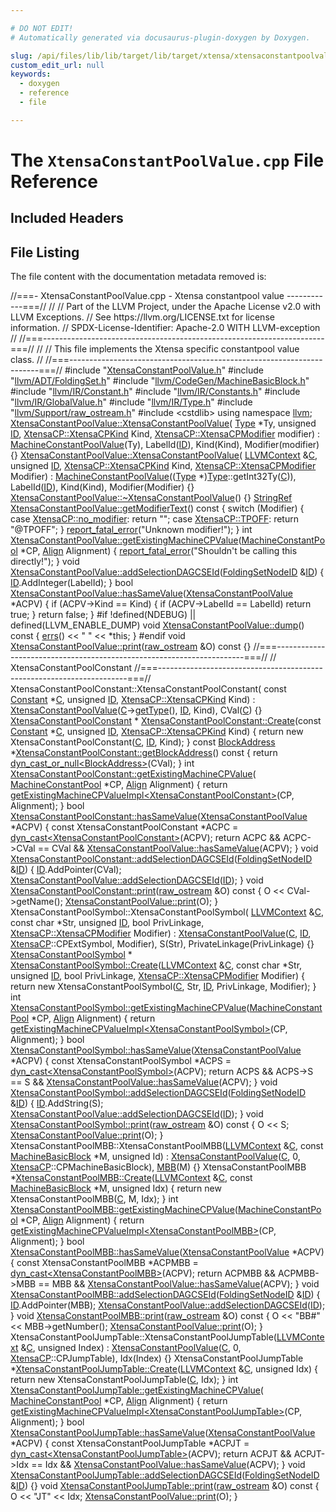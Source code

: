 ```yaml
---

# DO NOT EDIT!
# Automatically generated via docusaurus-plugin-doxygen by Doxygen.

slug: /api/files/lib/lib/target/lib/target/xtensa/xtensaconstantpoolvalue-cpp
custom_edit_url: null
keywords:
  - doxygen
  - reference
  - file

---
```





# The `XtensaConstantPoolValue.cpp` File Reference

<DoxygenPage pluginConfig={pluginConfig}>



## Included Headers

<IncludesList>
<IncludesListItem
  filePath="XtensaConstantPoolValue.h"
  permalink="/docs/api/files/lib/lib/target/lib/target/xtensa/xtensaconstantpoolvalue-h"
  isLocal="true" />
<IncludesListItem
  filePath="llvm/ADT/FoldingSet.h"
  permalink="/docs/api/files/include/include/llvm/include/llvm/adt/foldingset-h"
  isLocal="true" />
<IncludesListItem
  filePath="llvm/CodeGen/MachineBasicBlock.h"
  permalink="/docs/api/files/include/include/llvm/include/llvm/codegen/machinebasicblock-h"
  isLocal="true" />
<IncludesListItem
  filePath="llvm/IR/Constant.h"
  permalink="/docs/api/files/include/include/llvm/include/llvm/ir/constant-h"
  isLocal="true" />
<IncludesListItem
  filePath="llvm/IR/Constants.h"
  permalink="/docs/api/files/include/include/llvm/include/llvm/ir/constants-h"
  isLocal="true" />
<IncludesListItem
  filePath="llvm/IR/GlobalValue.h"
  permalink="/docs/api/files/include/include/llvm/include/llvm/ir/globalvalue-h"
  isLocal="true" />
<IncludesListItem
  filePath="llvm/IR/Type.h"
  permalink="/docs/api/files/include/include/llvm/include/llvm/ir/type-h"
  isLocal="true" />
<IncludesListItem
  filePath="llvm/Support/raw_ostream.h"
  permalink="/docs/api/files/include/include/llvm/include/llvm/support/raw-ostream-h"
  isLocal="true" />
<IncludesListItem
  filePath="cstdlib"
  permalink=""
  isLocal="false" />
</IncludesList>


## File Listing

The file content with the documentation metadata removed is:

<ProgramListing>

<Link id="l00001" /><CodeLine lineNumber="1"><span class="doxyHighlightComment">//===- XtensaConstantPoolValue.cpp - Xtensa constantpool value ------------===//</span></CodeLine>
<Link id="l00002" /><CodeLine lineNumber="2"><span class="doxyHighlightComment">//</span></CodeLine>
<Link id="l00003" /><CodeLine lineNumber="3"><span class="doxyHighlightComment">// Part of the LLVM Project, under the Apache License v2.0 with LLVM Exceptions.</span></CodeLine>
<Link id="l00004" /><CodeLine lineNumber="4"><span class="doxyHighlightComment">// See https://llvm.org/LICENSE.txt for license information.</span></CodeLine>
<Link id="l00005" /><CodeLine lineNumber="5"><span class="doxyHighlightComment">// SPDX-License-Identifier: Apache-2.0 WITH LLVM-exception</span></CodeLine>
<Link id="l00006" /><CodeLine lineNumber="6"><span class="doxyHighlightComment">//</span></CodeLine>
<Link id="l00007" /><CodeLine lineNumber="7"><span class="doxyHighlightComment">//===----------------------------------------------------------------------===//</span></CodeLine>
<Link id="l00008" /><CodeLine lineNumber="8"><span class="doxyHighlightComment">//</span></CodeLine>
<Link id="l00009" /><CodeLine lineNumber="9"><span class="doxyHighlightComment">// This file implements the Xtensa specific constantpool value class.</span></CodeLine>
<Link id="l00010" /><CodeLine lineNumber="10"><span class="doxyHighlightComment">//</span></CodeLine>
<Link id="l00011" /><CodeLine lineNumber="11"><span class="doxyHighlightComment">//===----------------------------------------------------------------------===//</span></CodeLine>
<Link id="l00012" /><CodeLine lineNumber="12"></CodeLine>
<Link id="l00013" /><CodeLine lineNumber="13"><span class="doxyHighlightPreprocessor">#include &quot;<a href="/docs/api/files/lib/lib/target/lib/target/xtensa/xtensaconstantpoolvalue-h">XtensaConstantPoolValue.h</a>&quot;</span></CodeLine>
<Link id="l00014" /><CodeLine lineNumber="14"><span class="doxyHighlightPreprocessor">#include &quot;<a href="/docs/api/files/include/include/llvm/include/llvm/adt/foldingset-h">llvm/ADT/FoldingSet.h</a>&quot;</span></CodeLine>
<Link id="l00015" /><CodeLine lineNumber="15"><span class="doxyHighlightPreprocessor">#include &quot;<a href="/docs/api/files/include/include/llvm/include/llvm/codegen/machinebasicblock-h">llvm/CodeGen/MachineBasicBlock.h</a>&quot;</span></CodeLine>
<Link id="l00016" /><CodeLine lineNumber="16"><span class="doxyHighlightPreprocessor">#include &quot;<a href="/docs/api/files/include/include/llvm/include/llvm/ir/constant-h">llvm/IR/Constant.h</a>&quot;</span></CodeLine>
<Link id="l00017" /><CodeLine lineNumber="17"><span class="doxyHighlightPreprocessor">#include &quot;<a href="/docs/api/files/include/include/llvm/include/llvm/ir/constants-h">llvm/IR/Constants.h</a>&quot;</span></CodeLine>
<Link id="l00018" /><CodeLine lineNumber="18"><span class="doxyHighlightPreprocessor">#include &quot;<a href="/docs/api/files/include/include/llvm/include/llvm/ir/globalvalue-h">llvm/IR/GlobalValue.h</a>&quot;</span></CodeLine>
<Link id="l00019" /><CodeLine lineNumber="19"><span class="doxyHighlightPreprocessor">#include &quot;<a href="/docs/api/files/include/include/llvm/include/llvm/ir/type-h">llvm/IR/Type.h</a>&quot;</span></CodeLine>
<Link id="l00020" /><CodeLine lineNumber="20"><span class="doxyHighlightPreprocessor">#include &quot;<a href="/docs/api/files/include/include/llvm/include/llvm/support/raw-ostream-h">llvm/Support/raw&#95;ostream.h</a>&quot;</span></CodeLine>
<Link id="l00021" /><CodeLine lineNumber="21"><span class="doxyHighlightPreprocessor">#include &lt;cstdlib&gt;</span></CodeLine>
<Link id="l00022" /><CodeLine lineNumber="22"><span class="doxyHighlightKeyword">using namespace </span><span class="doxyHighlight"><a href="/docs/api/namespaces/llvm">llvm</a>;</span></CodeLine>
<Link id="l00023" /><CodeLine lineNumber="23"></CodeLine>
<Link id="l00024" /><CodeLine lineNumber="24" lineLink="/docs/api/classes/llvm/xtensaconstantpoolvalue/#a765edbf8d35f03adf16199d204125b08"><span class="doxyHighlight"><a href="/docs/api/classes/llvm/xtensaconstantpoolvalue/#a765edbf8d35f03adf16199d204125b08">XtensaConstantPoolValue::XtensaConstantPoolValue</a>(</span></CodeLine>
<Link id="l00025" /><CodeLine lineNumber="25"><span class="doxyHighlight">    <a href="/docs/api/classes/llvm/type">Type</a> &#42;Ty, </span><span class="doxyHighlightKeywordType">unsigned</span><span class="doxyHighlight"> <a href="/docs/api/namespaces/llvm/callingconv/#abdf8cf606905c10634e831390981b0ed">ID</a>, <a href="/docs/api/namespaces/llvm/xtensacp/#a3a525a99a5b55d48a46d23eab21558ed">XtensaCP::XtensaCPKind</a> Kind,</span></CodeLine>
<Link id="l00026" /><CodeLine lineNumber="26"><span class="doxyHighlight">    <a href="/docs/api/namespaces/llvm/xtensacp/#ab65f273c30eeb4ef6d0a162bd53b40ce">XtensaCP::XtensaCPModifier</a> modifier)</span></CodeLine>
<Link id="l00027" /><CodeLine lineNumber="27"><span class="doxyHighlight">    : <a href="/docs/api/classes/llvm/machineconstantpoolvalue/#ac688aad44da54c2262096a4b5c5891f4">MachineConstantPoolValue</a>(Ty), LabelId(<a href="/docs/api/namespaces/llvm/callingconv/#abdf8cf606905c10634e831390981b0ed">ID</a>), Kind(Kind),</span></CodeLine>
<Link id="l00028" /><CodeLine lineNumber="28"><span class="doxyHighlight">      Modifier(modifier) &#123;&#125;</span></CodeLine>
<Link id="l00029" /><CodeLine lineNumber="29"></CodeLine>
<Link id="l00030" /><CodeLine lineNumber="30" lineLink="/docs/api/classes/llvm/xtensaconstantpoolvalue/#a797e199f4f499602064f34a1f86be6e9"><span class="doxyHighlight"><a href="/docs/api/classes/llvm/xtensaconstantpoolvalue/#a765edbf8d35f03adf16199d204125b08">XtensaConstantPoolValue::XtensaConstantPoolValue</a>(</span></CodeLine>
<Link id="l00031" /><CodeLine lineNumber="31"><span class="doxyHighlight">    <a href="/docs/api/classes/llvm/llvmcontext">LLVMContext</a> &amp;<a href="/docs/api/namespaces/llvm/callingconv/#ac6aa1387c4375260e2468eb5a77fdb4cafd841a49aec1539bc88abc8ff9e170fb">C</a>, </span><span class="doxyHighlightKeywordType">unsigned</span><span class="doxyHighlight"> <a href="/docs/api/namespaces/llvm/callingconv/#abdf8cf606905c10634e831390981b0ed">ID</a>, <a href="/docs/api/namespaces/llvm/xtensacp/#a3a525a99a5b55d48a46d23eab21558ed">XtensaCP::XtensaCPKind</a> Kind,</span></CodeLine>
<Link id="l00032" /><CodeLine lineNumber="32"><span class="doxyHighlight">    <a href="/docs/api/namespaces/llvm/xtensacp/#ab65f273c30eeb4ef6d0a162bd53b40ce">XtensaCP::XtensaCPModifier</a> Modifier)</span></CodeLine>
<Link id="l00033" /><CodeLine lineNumber="33"><span class="doxyHighlight">    : <a href="/docs/api/classes/llvm/machineconstantpoolvalue/#ac688aad44da54c2262096a4b5c5891f4">MachineConstantPoolValue</a>((<a href="/docs/api/classes/llvm/type">Type</a> &#42;)<a href="/docs/api/classes/llvm/type">Type</a>::getInt32Ty(<a href="/docs/api/namespaces/llvm/callingconv/#ac6aa1387c4375260e2468eb5a77fdb4cafd841a49aec1539bc88abc8ff9e170fb">C</a>)), LabelId(<a href="/docs/api/namespaces/llvm/callingconv/#abdf8cf606905c10634e831390981b0ed">ID</a>),</span></CodeLine>
<Link id="l00034" /><CodeLine lineNumber="34"><span class="doxyHighlight">      Kind(Kind), Modifier(Modifier) &#123;&#125;</span></CodeLine>
<Link id="l00035" /><CodeLine lineNumber="35"></CodeLine>
<Link id="l00036" /><CodeLine lineNumber="36" lineLink="/docs/api/classes/llvm/xtensaconstantpoolvalue/#a2fa527858f937e6b1b916864deea1ec6"><span class="doxyHighlight"><a href="/docs/api/classes/llvm/xtensaconstantpoolvalue/#a2fa527858f937e6b1b916864deea1ec6">XtensaConstantPoolValue::~XtensaConstantPoolValue</a>() &#123;&#125;</span></CodeLine>
<Link id="l00037" /><CodeLine lineNumber="37"></CodeLine>
<Link id="l00038" /><CodeLine lineNumber="38" lineLink="/docs/api/classes/llvm/xtensaconstantpoolvalue/#a7e7525c2727828dfd392f8cf7ae8da79"><span class="doxyHighlight"><a href="/docs/api/classes/llvm/stringref">StringRef</a> <a href="/docs/api/classes/llvm/xtensaconstantpoolvalue/#a7e7525c2727828dfd392f8cf7ae8da79">XtensaConstantPoolValue::getModifierText</a>()</span><span class="doxyHighlightKeyword"> const </span><span class="doxyHighlight">&#123;</span></CodeLine>
<Link id="l00039" /><CodeLine lineNumber="39"><span class="doxyHighlight">  </span><span class="doxyHighlightKeywordFlow">switch</span><span class="doxyHighlight"> (Modifier) &#123;</span></CodeLine>
<Link id="l00040" /><CodeLine lineNumber="40"><span class="doxyHighlight">  </span><span class="doxyHighlightKeywordFlow">case</span><span class="doxyHighlight"> <a href="/docs/api/namespaces/llvm/xtensacp/#ab65f273c30eeb4ef6d0a162bd53b40ceab799a87d12a8af0b475611ee234205c1">XtensaCP::no&#95;modifier</a>:</span></CodeLine>
<Link id="l00041" /><CodeLine lineNumber="41"><span class="doxyHighlight">    </span><span class="doxyHighlightKeywordFlow">return</span><span class="doxyHighlight"> </span><span class="doxyHighlightStringLiteral">&quot;&quot;</span><span class="doxyHighlight">;</span></CodeLine>
<Link id="l00042" /><CodeLine lineNumber="42"><span class="doxyHighlight">  </span><span class="doxyHighlightKeywordFlow">case</span><span class="doxyHighlight"> <a href="/docs/api/namespaces/llvm/xtensacp/#ab65f273c30eeb4ef6d0a162bd53b40ceaa8d6600b70f45981fc58530ea371d67d">XtensaCP::TPOFF</a>:</span></CodeLine>
<Link id="l00043" /><CodeLine lineNumber="43"><span class="doxyHighlight">    </span><span class="doxyHighlightKeywordFlow">return</span><span class="doxyHighlight"> </span><span class="doxyHighlightStringLiteral">&quot;@TPOFF&quot;</span><span class="doxyHighlight">;</span></CodeLine>
<Link id="l00044" /><CodeLine lineNumber="44"><span class="doxyHighlight">  &#125;</span></CodeLine>
<Link id="l00045" /><CodeLine lineNumber="45"><span class="doxyHighlight">  <a href="/docs/api/namespaces/llvm/#a7f2a3d4dcfee70225988aec53ff1e173">report&#95;fatal&#95;error</a>(</span><span class="doxyHighlightStringLiteral">&quot;Unknown modifier!&quot;</span><span class="doxyHighlight">);</span></CodeLine>
<Link id="l00046" /><CodeLine lineNumber="46"><span class="doxyHighlight">&#125;</span></CodeLine>
<Link id="l00047" /><CodeLine lineNumber="47"></CodeLine>
<Link id="l00048" /><CodeLine lineNumber="48" lineLink="/docs/api/classes/llvm/xtensaconstantpoolvalue/#a3a87ed8435d700a73e7eb9acaa58bc79"><span class="doxyHighlightKeywordType">int</span><span class="doxyHighlight"> <a href="/docs/api/classes/llvm/xtensaconstantpoolvalue/#a3a87ed8435d700a73e7eb9acaa58bc79">XtensaConstantPoolValue::getExistingMachineCPValue</a>(<a href="/docs/api/classes/llvm/machineconstantpool">MachineConstantPool</a> &#42;CP,</span></CodeLine>
<Link id="l00049" /><CodeLine lineNumber="49"><span class="doxyHighlight">                                                       <a href="/docs/api/structs/llvm/align">Align</a> Alignment) &#123;</span></CodeLine>
<Link id="l00050" /><CodeLine lineNumber="50"><span class="doxyHighlight">  <a href="/docs/api/namespaces/llvm/#a7f2a3d4dcfee70225988aec53ff1e173">report&#95;fatal&#95;error</a>(</span><span class="doxyHighlightStringLiteral">&quot;Shouldn&#39;t be calling this directly!&quot;</span><span class="doxyHighlight">);</span></CodeLine>
<Link id="l00051" /><CodeLine lineNumber="51"><span class="doxyHighlight">&#125;</span></CodeLine>
<Link id="l00052" /><CodeLine lineNumber="52"></CodeLine>
<Link id="l00053" /><CodeLine lineNumber="53" lineLink="/docs/api/classes/llvm/xtensaconstantpoolvalue/#ae3d6cad9352423bf26af9b5a0bb3b2ab"><span class="doxyHighlightKeywordType">void</span><span class="doxyHighlight"> <a href="/docs/api/classes/llvm/xtensaconstantpoolvalue/#ae3d6cad9352423bf26af9b5a0bb3b2ab">XtensaConstantPoolValue::addSelectionDAGCSEId</a>(<a href="/docs/api/classes/llvm/foldingsetnodeid">FoldingSetNodeID</a> &amp;<a href="/docs/api/namespaces/llvm/callingconv/#abdf8cf606905c10634e831390981b0ed">ID</a>) &#123;</span></CodeLine>
<Link id="l00054" /><CodeLine lineNumber="54"><span class="doxyHighlight">  <a href="/docs/api/namespaces/llvm/callingconv/#abdf8cf606905c10634e831390981b0ed">ID</a>.AddInteger(LabelId);</span></CodeLine>
<Link id="l00055" /><CodeLine lineNumber="55"><span class="doxyHighlight">&#125;</span></CodeLine>
<Link id="l00056" /><CodeLine lineNumber="56"></CodeLine>
<Link id="l00057" /><CodeLine lineNumber="57" lineLink="/docs/api/classes/llvm/xtensaconstantpoolvalue/#a05980aae61642ceb04476b05b56766af"><span class="doxyHighlightKeywordType">bool</span><span class="doxyHighlight"> <a href="/docs/api/classes/llvm/xtensaconstantpoolvalue/#a05980aae61642ceb04476b05b56766af">XtensaConstantPoolValue::hasSameValue</a>(<a href="/docs/api/classes/llvm/xtensaconstantpoolvalue/#a765edbf8d35f03adf16199d204125b08">XtensaConstantPoolValue</a> &#42;ACPV) &#123;</span></CodeLine>
<Link id="l00058" /><CodeLine lineNumber="58"><span class="doxyHighlight">  </span><span class="doxyHighlightKeywordFlow">if</span><span class="doxyHighlight"> (ACPV-&gt;Kind == Kind) &#123;</span></CodeLine>
<Link id="l00059" /><CodeLine lineNumber="59"><span class="doxyHighlight">    </span><span class="doxyHighlightKeywordFlow">if</span><span class="doxyHighlight"> (ACPV-&gt;LabelId == LabelId)</span></CodeLine>
<Link id="l00060" /><CodeLine lineNumber="60"><span class="doxyHighlight">      </span><span class="doxyHighlightKeywordFlow">return</span><span class="doxyHighlight"> </span><span class="doxyHighlightKeyword">true</span><span class="doxyHighlight">;</span></CodeLine>
<Link id="l00061" /><CodeLine lineNumber="61"><span class="doxyHighlight">  &#125;</span></CodeLine>
<Link id="l00062" /><CodeLine lineNumber="62"><span class="doxyHighlight">  </span><span class="doxyHighlightKeywordFlow">return</span><span class="doxyHighlight"> </span><span class="doxyHighlightKeyword">false</span><span class="doxyHighlight">;</span></CodeLine>
<Link id="l00063" /><CodeLine lineNumber="63"><span class="doxyHighlight">&#125;</span></CodeLine>
<Link id="l00064" /><CodeLine lineNumber="64"></CodeLine>
<Link id="l00065" /><CodeLine lineNumber="65"><span class="doxyHighlightPreprocessor">#if !defined(NDEBUG) || defined(LLVM&#95;ENABLE&#95;DUMP)</span></CodeLine>
<Link id="l00066" /><CodeLine lineNumber="66" lineLink="/docs/api/classes/llvm/xtensaconstantpoolvalue/#aa6e48199b24d57a81f0edd142c16068c"><span class="doxyHighlightKeywordType">void</span><span class="doxyHighlight"> <a href="/docs/api/classes/llvm/xtensaconstantpoolvalue/#aa6e48199b24d57a81f0edd142c16068c">XtensaConstantPoolValue::dump</a>()</span><span class="doxyHighlightKeyword"> const </span><span class="doxyHighlight">&#123; <a href="/docs/api/namespaces/llvm/#a9a7b5c68c90f85baaedaa854cc5002cc">errs</a>() &lt;&lt; </span><span class="doxyHighlightStringLiteral">&quot;  &quot;</span><span class="doxyHighlight"> &lt;&lt; &#42;</span><span class="doxyHighlightKeyword">this</span><span class="doxyHighlight">; &#125;</span></CodeLine>
<Link id="l00067" /><CodeLine lineNumber="67"><span class="doxyHighlightPreprocessor">#endif</span></CodeLine>
<Link id="l00068" /><CodeLine lineNumber="68"></CodeLine>
<Link id="l00069" /><CodeLine lineNumber="69" lineLink="/docs/api/classes/llvm/xtensaconstantpoolvalue/#a5d767be0fbed9e21c5dbd08ca46b932b"><span class="doxyHighlightKeywordType">void</span><span class="doxyHighlight"> <a href="/docs/api/classes/llvm/xtensaconstantpoolvalue/#a5d767be0fbed9e21c5dbd08ca46b932b">XtensaConstantPoolValue::print</a>(<a href="/docs/api/classes/llvm/raw-ostream">raw&#95;ostream</a> &amp;O)</span><span class="doxyHighlightKeyword"> const </span><span class="doxyHighlight">&#123;&#125;</span></CodeLine>
<Link id="l00070" /><CodeLine lineNumber="70"></CodeLine>
<Link id="l00071" /><CodeLine lineNumber="71"><span class="doxyHighlightComment">//===----------------------------------------------------------------------===//</span></CodeLine>
<Link id="l00072" /><CodeLine lineNumber="72"><span class="doxyHighlightComment">// XtensaConstantPoolConstant</span></CodeLine>
<Link id="l00073" /><CodeLine lineNumber="73"><span class="doxyHighlightComment">//===----------------------------------------------------------------------===//</span></CodeLine>
<Link id="l00074" /><CodeLine lineNumber="74"></CodeLine>
<Link id="l00075" /><CodeLine lineNumber="75"><span class="doxyHighlight">XtensaConstantPoolConstant::XtensaConstantPoolConstant(</span></CodeLine>
<Link id="l00076" /><CodeLine lineNumber="76"><span class="doxyHighlight">    </span><span class="doxyHighlightKeyword">const</span><span class="doxyHighlight"> <a href="/docs/api/classes/llvm/constant">Constant</a> &#42;<a href="/docs/api/namespaces/llvm/callingconv/#ac6aa1387c4375260e2468eb5a77fdb4cafd841a49aec1539bc88abc8ff9e170fb">C</a>, </span><span class="doxyHighlightKeywordType">unsigned</span><span class="doxyHighlight"> <a href="/docs/api/namespaces/llvm/callingconv/#abdf8cf606905c10634e831390981b0ed">ID</a>, <a href="/docs/api/namespaces/llvm/xtensacp/#a3a525a99a5b55d48a46d23eab21558ed">XtensaCP::XtensaCPKind</a> Kind)</span></CodeLine>
<Link id="l00077" /><CodeLine lineNumber="77"><span class="doxyHighlight">    : <a href="/docs/api/classes/llvm/xtensaconstantpoolvalue">XtensaConstantPoolValue</a>(<a href="/docs/api/namespaces/llvm/callingconv/#ac6aa1387c4375260e2468eb5a77fdb4cafd841a49aec1539bc88abc8ff9e170fb">C</a>-&gt;<a href="/docs/api/files/lib/lib/object/tapifile-cpp/#a913a691648e20063bbd278e8f02d8430">getType</a>(), <a href="/docs/api/namespaces/llvm/callingconv/#abdf8cf606905c10634e831390981b0ed">ID</a>, Kind), CVal(<a href="/docs/api/namespaces/llvm/callingconv/#ac6aa1387c4375260e2468eb5a77fdb4cafd841a49aec1539bc88abc8ff9e170fb">C</a>) &#123;&#125;</span></CodeLine>
<Link id="l00078" /><CodeLine lineNumber="78"></CodeLine>
<Link id="l00079" /><CodeLine lineNumber="79"><span class="doxyHighlight"><a href="/docs/api/classes/llvm/xtensaconstantpoolconstant">XtensaConstantPoolConstant</a> &#42;</span></CodeLine>
<Link id="l00080" /><CodeLine lineNumber="80" lineLink="/docs/api/classes/llvm/xtensaconstantpoolconstant/#ad600d7432eb39ca3cc7d256b7a40e433"><span class="doxyHighlight"><a href="/docs/api/classes/llvm/xtensaconstantpoolconstant/#ad600d7432eb39ca3cc7d256b7a40e433">XtensaConstantPoolConstant::Create</a>(</span><span class="doxyHighlightKeyword">const</span><span class="doxyHighlight"> <a href="/docs/api/classes/llvm/constant">Constant</a> &#42;<a href="/docs/api/namespaces/llvm/callingconv/#ac6aa1387c4375260e2468eb5a77fdb4cafd841a49aec1539bc88abc8ff9e170fb">C</a>, </span><span class="doxyHighlightKeywordType">unsigned</span><span class="doxyHighlight"> <a href="/docs/api/namespaces/llvm/callingconv/#abdf8cf606905c10634e831390981b0ed">ID</a>,</span></CodeLine>
<Link id="l00081" /><CodeLine lineNumber="81"><span class="doxyHighlight">                                   <a href="/docs/api/namespaces/llvm/xtensacp/#a3a525a99a5b55d48a46d23eab21558ed">XtensaCP::XtensaCPKind</a> Kind) &#123;</span></CodeLine>
<Link id="l00082" /><CodeLine lineNumber="82"><span class="doxyHighlight">  </span><span class="doxyHighlightKeywordFlow">return</span><span class="doxyHighlight"> </span><span class="doxyHighlightKeyword">new</span><span class="doxyHighlight"> XtensaConstantPoolConstant(<a href="/docs/api/namespaces/llvm/callingconv/#ac6aa1387c4375260e2468eb5a77fdb4cafd841a49aec1539bc88abc8ff9e170fb">C</a>, <a href="/docs/api/namespaces/llvm/callingconv/#abdf8cf606905c10634e831390981b0ed">ID</a>, Kind);</span></CodeLine>
<Link id="l00083" /><CodeLine lineNumber="83"><span class="doxyHighlight">&#125;</span></CodeLine>
<Link id="l00084" /><CodeLine lineNumber="84"></CodeLine>
<Link id="l00085" /><CodeLine lineNumber="85" lineLink="/docs/api/classes/llvm/xtensaconstantpoolconstant/#a8700cf706fb50c1f57b4f8345100221f"><span class="doxyHighlightKeyword">const</span><span class="doxyHighlight"> <a href="/docs/api/classes/llvm/blockaddress">BlockAddress</a> &#42;<a href="/docs/api/classes/llvm/xtensaconstantpoolconstant/#a8700cf706fb50c1f57b4f8345100221f">XtensaConstantPoolConstant::getBlockAddress</a>()</span><span class="doxyHighlightKeyword"> const </span><span class="doxyHighlight">&#123;</span></CodeLine>
<Link id="l00086" /><CodeLine lineNumber="86"><span class="doxyHighlight">  </span><span class="doxyHighlightKeywordFlow">return</span><span class="doxyHighlight"> <a href="/docs/api/namespaces/llvm/#a5f6182886dc2f96c204299e92c1565d5">dyn&#95;cast&#95;or&#95;null&lt;BlockAddress&gt;</a>(CVal);</span></CodeLine>
<Link id="l00087" /><CodeLine lineNumber="87"><span class="doxyHighlight">&#125;</span></CodeLine>
<Link id="l00088" /><CodeLine lineNumber="88"></CodeLine>
<Link id="l00089" /><CodeLine lineNumber="89" lineLink="/docs/api/classes/llvm/xtensaconstantpoolconstant/#a1ad5f5628b9d3618c3cd4cc459b7c6ba"><span class="doxyHighlightKeywordType">int</span><span class="doxyHighlight"> <a href="/docs/api/classes/llvm/xtensaconstantpoolconstant/#a1ad5f5628b9d3618c3cd4cc459b7c6ba">XtensaConstantPoolConstant::getExistingMachineCPValue</a>(</span></CodeLine>
<Link id="l00090" /><CodeLine lineNumber="90"><span class="doxyHighlight">    <a href="/docs/api/classes/llvm/machineconstantpool">MachineConstantPool</a> &#42;CP, <a href="/docs/api/structs/llvm/align">Align</a> Alignment) &#123;</span></CodeLine>
<Link id="l00091" /><CodeLine lineNumber="91"><span class="doxyHighlight">  </span><span class="doxyHighlightKeywordFlow">return</span><span class="doxyHighlight"> <a href="/docs/api/classes/llvm/xtensaconstantpoolvalue/#a3c10be993d9d234692503295df2b2f58">getExistingMachineCPValueImpl&lt;XtensaConstantPoolConstant&gt;</a>(CP,</span></CodeLine>
<Link id="l00092" /><CodeLine lineNumber="92"><span class="doxyHighlight">                                                                   Alignment);</span></CodeLine>
<Link id="l00093" /><CodeLine lineNumber="93"><span class="doxyHighlight">&#125;</span></CodeLine>
<Link id="l00094" /><CodeLine lineNumber="94"></CodeLine>
<Link id="l00095" /><CodeLine lineNumber="95" lineLink="/docs/api/classes/llvm/xtensaconstantpoolconstant/#a419c3ceee02083f62a1c33bf68db4f5b"><span class="doxyHighlightKeywordType">bool</span><span class="doxyHighlight"> <a href="/docs/api/classes/llvm/xtensaconstantpoolconstant/#a419c3ceee02083f62a1c33bf68db4f5b">XtensaConstantPoolConstant::hasSameValue</a>(<a href="/docs/api/classes/llvm/xtensaconstantpoolvalue/#a765edbf8d35f03adf16199d204125b08">XtensaConstantPoolValue</a> &#42;ACPV) &#123;</span></CodeLine>
<Link id="l00096" /><CodeLine lineNumber="96"><span class="doxyHighlight">  </span><span class="doxyHighlightKeyword">const</span><span class="doxyHighlight"> XtensaConstantPoolConstant &#42;ACPC =</span></CodeLine>
<Link id="l00097" /><CodeLine lineNumber="97"><span class="doxyHighlight">      <a href="/docs/api/namespaces/llvm/#a22eeee01734061ac1b31ccd994c49eef">dyn&#95;cast&lt;XtensaConstantPoolConstant&gt;</a>(ACPV);</span></CodeLine>
<Link id="l00098" /><CodeLine lineNumber="98"><span class="doxyHighlight">  </span><span class="doxyHighlightKeywordFlow">return</span><span class="doxyHighlight"> ACPC &amp;&amp; ACPC-&gt;CVal == CVal &amp;&amp;</span></CodeLine>
<Link id="l00099" /><CodeLine lineNumber="99"><span class="doxyHighlight">         <a href="/docs/api/classes/llvm/xtensaconstantpoolvalue/#a05980aae61642ceb04476b05b56766af">XtensaConstantPoolValue::hasSameValue</a>(ACPV);</span></CodeLine>
<Link id="l00100" /><CodeLine lineNumber="100"><span class="doxyHighlight">&#125;</span></CodeLine>
<Link id="l00101" /><CodeLine lineNumber="101"></CodeLine>
<Link id="l00102" /><CodeLine lineNumber="102" lineLink="/docs/api/classes/llvm/xtensaconstantpoolconstant/#afd5f1d727eb4919552cdd16b7311a772"><span class="doxyHighlightKeywordType">void</span><span class="doxyHighlight"> <a href="/docs/api/classes/llvm/xtensaconstantpoolconstant/#afd5f1d727eb4919552cdd16b7311a772">XtensaConstantPoolConstant::addSelectionDAGCSEId</a>(<a href="/docs/api/classes/llvm/foldingsetnodeid">FoldingSetNodeID</a> &amp;<a href="/docs/api/namespaces/llvm/callingconv/#abdf8cf606905c10634e831390981b0ed">ID</a>) &#123;</span></CodeLine>
<Link id="l00103" /><CodeLine lineNumber="103"><span class="doxyHighlight">  <a href="/docs/api/namespaces/llvm/callingconv/#abdf8cf606905c10634e831390981b0ed">ID</a>.AddPointer(CVal);</span></CodeLine>
<Link id="l00104" /><CodeLine lineNumber="104"><span class="doxyHighlight">  <a href="/docs/api/classes/llvm/xtensaconstantpoolvalue/#ae3d6cad9352423bf26af9b5a0bb3b2ab">XtensaConstantPoolValue::addSelectionDAGCSEId</a>(<a href="/docs/api/namespaces/llvm/callingconv/#abdf8cf606905c10634e831390981b0ed">ID</a>);</span></CodeLine>
<Link id="l00105" /><CodeLine lineNumber="105"><span class="doxyHighlight">&#125;</span></CodeLine>
<Link id="l00106" /><CodeLine lineNumber="106"></CodeLine>
<Link id="l00107" /><CodeLine lineNumber="107" lineLink="/docs/api/classes/llvm/xtensaconstantpoolconstant/#ae0b86cc075676b2312b2001a8bfeab33"><span class="doxyHighlightKeywordType">void</span><span class="doxyHighlight"> <a href="/docs/api/classes/llvm/xtensaconstantpoolconstant/#ae0b86cc075676b2312b2001a8bfeab33">XtensaConstantPoolConstant::print</a>(<a href="/docs/api/classes/llvm/raw-ostream">raw&#95;ostream</a> &amp;O)</span><span class="doxyHighlightKeyword"> const </span><span class="doxyHighlight">&#123;</span></CodeLine>
<Link id="l00108" /><CodeLine lineNumber="108"><span class="doxyHighlight">  O &lt;&lt; CVal-&gt;getName();</span></CodeLine>
<Link id="l00109" /><CodeLine lineNumber="109"><span class="doxyHighlight">  <a href="/docs/api/classes/llvm/xtensaconstantpoolvalue/#a5d767be0fbed9e21c5dbd08ca46b932b">XtensaConstantPoolValue::print</a>(O);</span></CodeLine>
<Link id="l00110" /><CodeLine lineNumber="110"><span class="doxyHighlight">&#125;</span></CodeLine>
<Link id="l00111" /><CodeLine lineNumber="111"></CodeLine>
<Link id="l00112" /><CodeLine lineNumber="112"><span class="doxyHighlight">XtensaConstantPoolSymbol::XtensaConstantPoolSymbol(</span></CodeLine>
<Link id="l00113" /><CodeLine lineNumber="113"><span class="doxyHighlight">    <a href="/docs/api/classes/llvm/llvmcontext">LLVMContext</a> &amp;<a href="/docs/api/namespaces/llvm/callingconv/#ac6aa1387c4375260e2468eb5a77fdb4cafd841a49aec1539bc88abc8ff9e170fb">C</a>, </span><span class="doxyHighlightKeyword">const</span><span class="doxyHighlight"> </span><span class="doxyHighlightKeywordType">char</span><span class="doxyHighlight"> &#42;Str, </span><span class="doxyHighlightKeywordType">unsigned</span><span class="doxyHighlight"> <a href="/docs/api/namespaces/llvm/callingconv/#abdf8cf606905c10634e831390981b0ed">ID</a>, </span><span class="doxyHighlightKeywordType">bool</span><span class="doxyHighlight"> PrivLinkage,</span></CodeLine>
<Link id="l00114" /><CodeLine lineNumber="114"><span class="doxyHighlight">    <a href="/docs/api/namespaces/llvm/xtensacp/#ab65f273c30eeb4ef6d0a162bd53b40ce">XtensaCP::XtensaCPModifier</a> Modifier)</span></CodeLine>
<Link id="l00115" /><CodeLine lineNumber="115"><span class="doxyHighlight">    : <a href="/docs/api/classes/llvm/xtensaconstantpoolvalue">XtensaConstantPoolValue</a>(<a href="/docs/api/namespaces/llvm/callingconv/#ac6aa1387c4375260e2468eb5a77fdb4cafd841a49aec1539bc88abc8ff9e170fb">C</a>, <a href="/docs/api/namespaces/llvm/callingconv/#abdf8cf606905c10634e831390981b0ed">ID</a>, <a href="/docs/api/namespaces/llvm/xtensacp">XtensaCP</a>::CPExtSymbol, Modifier), S(Str),</span></CodeLine>
<Link id="l00116" /><CodeLine lineNumber="116"><span class="doxyHighlight">      PrivateLinkage(PrivLinkage) &#123;&#125;</span></CodeLine>
<Link id="l00117" /><CodeLine lineNumber="117"></CodeLine>
<Link id="l00118" /><CodeLine lineNumber="118"><span class="doxyHighlight"><a href="/docs/api/classes/llvm/xtensaconstantpoolsymbol">XtensaConstantPoolSymbol</a> &#42;</span></CodeLine>
<Link id="l00119" /><CodeLine lineNumber="119" lineLink="/docs/api/classes/llvm/xtensaconstantpoolsymbol/#ab0a487b19cfd3f5516da934304d395dd"><span class="doxyHighlight"><a href="/docs/api/classes/llvm/xtensaconstantpoolsymbol/#ab0a487b19cfd3f5516da934304d395dd">XtensaConstantPoolSymbol::Create</a>(<a href="/docs/api/classes/llvm/llvmcontext">LLVMContext</a> &amp;<a href="/docs/api/namespaces/llvm/callingconv/#ac6aa1387c4375260e2468eb5a77fdb4cafd841a49aec1539bc88abc8ff9e170fb">C</a>, </span><span class="doxyHighlightKeyword">const</span><span class="doxyHighlight"> </span><span class="doxyHighlightKeywordType">char</span><span class="doxyHighlight"> &#42;Str, </span><span class="doxyHighlightKeywordType">unsigned</span><span class="doxyHighlight"> <a href="/docs/api/namespaces/llvm/callingconv/#abdf8cf606905c10634e831390981b0ed">ID</a>,</span></CodeLine>
<Link id="l00120" /><CodeLine lineNumber="120"><span class="doxyHighlight">                                 </span><span class="doxyHighlightKeywordType">bool</span><span class="doxyHighlight"> PrivLinkage,</span></CodeLine>
<Link id="l00121" /><CodeLine lineNumber="121"><span class="doxyHighlight">                                 <a href="/docs/api/namespaces/llvm/xtensacp/#ab65f273c30eeb4ef6d0a162bd53b40ce">XtensaCP::XtensaCPModifier</a> Modifier)</span></CodeLine>
<Link id="l00122" /><CodeLine lineNumber="122"></CodeLine>
<Link id="l00123" /><CodeLine lineNumber="123"><span class="doxyHighlight">&#123;</span></CodeLine>
<Link id="l00124" /><CodeLine lineNumber="124"><span class="doxyHighlight">  </span><span class="doxyHighlightKeywordFlow">return</span><span class="doxyHighlight"> </span><span class="doxyHighlightKeyword">new</span><span class="doxyHighlight"> XtensaConstantPoolSymbol(<a href="/docs/api/namespaces/llvm/callingconv/#ac6aa1387c4375260e2468eb5a77fdb4cafd841a49aec1539bc88abc8ff9e170fb">C</a>, Str, <a href="/docs/api/namespaces/llvm/callingconv/#abdf8cf606905c10634e831390981b0ed">ID</a>, PrivLinkage, Modifier);</span></CodeLine>
<Link id="l00125" /><CodeLine lineNumber="125"><span class="doxyHighlight">&#125;</span></CodeLine>
<Link id="l00126" /><CodeLine lineNumber="126"></CodeLine>
<Link id="l00127" /><CodeLine lineNumber="127" lineLink="/docs/api/classes/llvm/xtensaconstantpoolsymbol/#abc9f5dc083392e165c86e73ab9630dd2"><span class="doxyHighlightKeywordType">int</span><span class="doxyHighlight"> <a href="/docs/api/classes/llvm/xtensaconstantpoolsymbol/#abc9f5dc083392e165c86e73ab9630dd2">XtensaConstantPoolSymbol::getExistingMachineCPValue</a>(<a href="/docs/api/classes/llvm/machineconstantpool">MachineConstantPool</a> &#42;CP,</span></CodeLine>
<Link id="l00128" /><CodeLine lineNumber="128"><span class="doxyHighlight">                                                        <a href="/docs/api/structs/llvm/align">Align</a> Alignment) &#123;</span></CodeLine>
<Link id="l00129" /><CodeLine lineNumber="129"><span class="doxyHighlight">  </span><span class="doxyHighlightKeywordFlow">return</span><span class="doxyHighlight"> <a href="/docs/api/classes/llvm/xtensaconstantpoolvalue/#a3c10be993d9d234692503295df2b2f58">getExistingMachineCPValueImpl&lt;XtensaConstantPoolSymbol&gt;</a>(CP, Alignment);</span></CodeLine>
<Link id="l00130" /><CodeLine lineNumber="130"><span class="doxyHighlight">&#125;</span></CodeLine>
<Link id="l00131" /><CodeLine lineNumber="131"></CodeLine>
<Link id="l00132" /><CodeLine lineNumber="132" lineLink="/docs/api/classes/llvm/xtensaconstantpoolsymbol/#ad8efbf1c50c4090ac62d919f2473d02d"><span class="doxyHighlightKeywordType">bool</span><span class="doxyHighlight"> <a href="/docs/api/classes/llvm/xtensaconstantpoolsymbol/#ad8efbf1c50c4090ac62d919f2473d02d">XtensaConstantPoolSymbol::hasSameValue</a>(<a href="/docs/api/classes/llvm/xtensaconstantpoolvalue/#a765edbf8d35f03adf16199d204125b08">XtensaConstantPoolValue</a> &#42;ACPV) &#123;</span></CodeLine>
<Link id="l00133" /><CodeLine lineNumber="133"><span class="doxyHighlight">  </span><span class="doxyHighlightKeyword">const</span><span class="doxyHighlight"> XtensaConstantPoolSymbol &#42;ACPS =</span></CodeLine>
<Link id="l00134" /><CodeLine lineNumber="134"><span class="doxyHighlight">      <a href="/docs/api/namespaces/llvm/#a22eeee01734061ac1b31ccd994c49eef">dyn&#95;cast&lt;XtensaConstantPoolSymbol&gt;</a>(ACPV);</span></CodeLine>
<Link id="l00135" /><CodeLine lineNumber="135"><span class="doxyHighlight">  </span><span class="doxyHighlightKeywordFlow">return</span><span class="doxyHighlight"> ACPS &amp;&amp; ACPS-&gt;S == S &amp;&amp; <a href="/docs/api/classes/llvm/xtensaconstantpoolvalue/#a05980aae61642ceb04476b05b56766af">XtensaConstantPoolValue::hasSameValue</a>(ACPV);</span></CodeLine>
<Link id="l00136" /><CodeLine lineNumber="136"><span class="doxyHighlight">&#125;</span></CodeLine>
<Link id="l00137" /><CodeLine lineNumber="137"></CodeLine>
<Link id="l00138" /><CodeLine lineNumber="138" lineLink="/docs/api/classes/llvm/xtensaconstantpoolsymbol/#a3cbdcbb70749af1d429853ea9ed3a857"><span class="doxyHighlightKeywordType">void</span><span class="doxyHighlight"> <a href="/docs/api/classes/llvm/xtensaconstantpoolsymbol/#a3cbdcbb70749af1d429853ea9ed3a857">XtensaConstantPoolSymbol::addSelectionDAGCSEId</a>(<a href="/docs/api/classes/llvm/foldingsetnodeid">FoldingSetNodeID</a> &amp;<a href="/docs/api/namespaces/llvm/callingconv/#abdf8cf606905c10634e831390981b0ed">ID</a>) &#123;</span></CodeLine>
<Link id="l00139" /><CodeLine lineNumber="139"><span class="doxyHighlight">  <a href="/docs/api/namespaces/llvm/callingconv/#abdf8cf606905c10634e831390981b0ed">ID</a>.AddString(S);</span></CodeLine>
<Link id="l00140" /><CodeLine lineNumber="140"><span class="doxyHighlight">  <a href="/docs/api/classes/llvm/xtensaconstantpoolvalue/#ae3d6cad9352423bf26af9b5a0bb3b2ab">XtensaConstantPoolValue::addSelectionDAGCSEId</a>(<a href="/docs/api/namespaces/llvm/callingconv/#abdf8cf606905c10634e831390981b0ed">ID</a>);</span></CodeLine>
<Link id="l00141" /><CodeLine lineNumber="141"><span class="doxyHighlight">&#125;</span></CodeLine>
<Link id="l00142" /><CodeLine lineNumber="142"></CodeLine>
<Link id="l00143" /><CodeLine lineNumber="143" lineLink="/docs/api/classes/llvm/xtensaconstantpoolsymbol/#a7ba4298ae23c345473e154565f9e8358"><span class="doxyHighlightKeywordType">void</span><span class="doxyHighlight"> <a href="/docs/api/classes/llvm/xtensaconstantpoolsymbol/#a7ba4298ae23c345473e154565f9e8358">XtensaConstantPoolSymbol::print</a>(<a href="/docs/api/classes/llvm/raw-ostream">raw&#95;ostream</a> &amp;O)</span><span class="doxyHighlightKeyword"> const </span><span class="doxyHighlight">&#123;</span></CodeLine>
<Link id="l00144" /><CodeLine lineNumber="144"><span class="doxyHighlight">  O &lt;&lt; S;</span></CodeLine>
<Link id="l00145" /><CodeLine lineNumber="145"><span class="doxyHighlight">  <a href="/docs/api/classes/llvm/xtensaconstantpoolvalue/#a5d767be0fbed9e21c5dbd08ca46b932b">XtensaConstantPoolValue::print</a>(O);</span></CodeLine>
<Link id="l00146" /><CodeLine lineNumber="146"><span class="doxyHighlight">&#125;</span></CodeLine>
<Link id="l00147" /><CodeLine lineNumber="147"></CodeLine>
<Link id="l00148" /><CodeLine lineNumber="148"><span class="doxyHighlight">XtensaConstantPoolMBB::XtensaConstantPoolMBB(<a href="/docs/api/classes/llvm/llvmcontext">LLVMContext</a> &amp;<a href="/docs/api/namespaces/llvm/callingconv/#ac6aa1387c4375260e2468eb5a77fdb4cafd841a49aec1539bc88abc8ff9e170fb">C</a>,</span></CodeLine>
<Link id="l00149" /><CodeLine lineNumber="149"><span class="doxyHighlight">                                             </span><span class="doxyHighlightKeyword">const</span><span class="doxyHighlight"> <a href="/docs/api/classes/llvm/machinebasicblock">MachineBasicBlock</a> &#42;M,</span></CodeLine>
<Link id="l00150" /><CodeLine lineNumber="150"><span class="doxyHighlight">                                             </span><span class="doxyHighlightKeywordType">unsigned</span><span class="doxyHighlight"> Id)</span></CodeLine>
<Link id="l00151" /><CodeLine lineNumber="151"><span class="doxyHighlight">    : <a href="/docs/api/classes/llvm/xtensaconstantpoolvalue">XtensaConstantPoolValue</a>(<a href="/docs/api/namespaces/llvm/callingconv/#ac6aa1387c4375260e2468eb5a77fdb4cafd841a49aec1539bc88abc8ff9e170fb">C</a>, 0, <a href="/docs/api/namespaces/llvm/xtensacp">XtensaCP</a>::CPMachineBasicBlock), <a href="/docs/api/files/lib/lib/target/lib/target/arm/armslshardening-cpp/#a5958512eae2979bd2eb383977996a600">MBB</a>(M) &#123;&#125;</span></CodeLine>
<Link id="l00152" /><CodeLine lineNumber="152"></CodeLine>
<Link id="l00153" /><CodeLine lineNumber="153" lineLink="/docs/api/classes/llvm/xtensaconstantpoolmbb/#a2728a556477ef41f7193f92a06a8a43c"><span class="doxyHighlight">XtensaConstantPoolMBB &#42;<a href="/docs/api/classes/llvm/xtensaconstantpoolmbb/#a2728a556477ef41f7193f92a06a8a43c">XtensaConstantPoolMBB::Create</a>(<a href="/docs/api/classes/llvm/llvmcontext">LLVMContext</a> &amp;<a href="/docs/api/namespaces/llvm/callingconv/#ac6aa1387c4375260e2468eb5a77fdb4cafd841a49aec1539bc88abc8ff9e170fb">C</a>,</span></CodeLine>
<Link id="l00154" /><CodeLine lineNumber="154"><span class="doxyHighlight">                                                     </span><span class="doxyHighlightKeyword">const</span><span class="doxyHighlight"> <a href="/docs/api/classes/llvm/machinebasicblock">MachineBasicBlock</a> &#42;M,</span></CodeLine>
<Link id="l00155" /><CodeLine lineNumber="155"><span class="doxyHighlight">                                                     </span><span class="doxyHighlightKeywordType">unsigned</span><span class="doxyHighlight"> Idx) &#123;</span></CodeLine>
<Link id="l00156" /><CodeLine lineNumber="156"><span class="doxyHighlight">  </span><span class="doxyHighlightKeywordFlow">return</span><span class="doxyHighlight"> </span><span class="doxyHighlightKeyword">new</span><span class="doxyHighlight"> XtensaConstantPoolMBB(<a href="/docs/api/namespaces/llvm/callingconv/#ac6aa1387c4375260e2468eb5a77fdb4cafd841a49aec1539bc88abc8ff9e170fb">C</a>, M, Idx);</span></CodeLine>
<Link id="l00157" /><CodeLine lineNumber="157"><span class="doxyHighlight">&#125;</span></CodeLine>
<Link id="l00158" /><CodeLine lineNumber="158"></CodeLine>
<Link id="l00159" /><CodeLine lineNumber="159" lineLink="/docs/api/classes/llvm/xtensaconstantpoolmbb/#ae198a336f23286160403a87d921ba1a0"><span class="doxyHighlightKeywordType">int</span><span class="doxyHighlight"> <a href="/docs/api/classes/llvm/xtensaconstantpoolmbb/#ae198a336f23286160403a87d921ba1a0">XtensaConstantPoolMBB::getExistingMachineCPValue</a>(<a href="/docs/api/classes/llvm/machineconstantpool">MachineConstantPool</a> &#42;CP,</span></CodeLine>
<Link id="l00160" /><CodeLine lineNumber="160"><span class="doxyHighlight">                                                     <a href="/docs/api/structs/llvm/align">Align</a> Alignment) &#123;</span></CodeLine>
<Link id="l00161" /><CodeLine lineNumber="161"><span class="doxyHighlight">  </span><span class="doxyHighlightKeywordFlow">return</span><span class="doxyHighlight"> <a href="/docs/api/classes/llvm/xtensaconstantpoolvalue/#a3c10be993d9d234692503295df2b2f58">getExistingMachineCPValueImpl&lt;XtensaConstantPoolMBB&gt;</a>(CP, Alignment);</span></CodeLine>
<Link id="l00162" /><CodeLine lineNumber="162"><span class="doxyHighlight">&#125;</span></CodeLine>
<Link id="l00163" /><CodeLine lineNumber="163"></CodeLine>
<Link id="l00164" /><CodeLine lineNumber="164" lineLink="/docs/api/classes/llvm/xtensaconstantpoolmbb/#a5e02d34d43f522bf9e426d914d2533e3"><span class="doxyHighlightKeywordType">bool</span><span class="doxyHighlight"> <a href="/docs/api/classes/llvm/xtensaconstantpoolmbb/#a5e02d34d43f522bf9e426d914d2533e3">XtensaConstantPoolMBB::hasSameValue</a>(<a href="/docs/api/classes/llvm/xtensaconstantpoolvalue/#a765edbf8d35f03adf16199d204125b08">XtensaConstantPoolValue</a> &#42;ACPV) &#123;</span></CodeLine>
<Link id="l00165" /><CodeLine lineNumber="165"><span class="doxyHighlight">  </span><span class="doxyHighlightKeyword">const</span><span class="doxyHighlight"> XtensaConstantPoolMBB &#42;ACPMBB = <a href="/docs/api/namespaces/llvm/#a22eeee01734061ac1b31ccd994c49eef">dyn&#95;cast&lt;XtensaConstantPoolMBB&gt;</a>(ACPV);</span></CodeLine>
<Link id="l00166" /><CodeLine lineNumber="166"><span class="doxyHighlight">  </span><span class="doxyHighlightKeywordFlow">return</span><span class="doxyHighlight"> ACPMBB &amp;&amp; ACPMBB-&gt;MBB == MBB &amp;&amp;</span></CodeLine>
<Link id="l00167" /><CodeLine lineNumber="167"><span class="doxyHighlight">         <a href="/docs/api/classes/llvm/xtensaconstantpoolvalue/#a05980aae61642ceb04476b05b56766af">XtensaConstantPoolValue::hasSameValue</a>(ACPV);</span></CodeLine>
<Link id="l00168" /><CodeLine lineNumber="168"><span class="doxyHighlight">&#125;</span></CodeLine>
<Link id="l00169" /><CodeLine lineNumber="169"></CodeLine>
<Link id="l00170" /><CodeLine lineNumber="170" lineLink="/docs/api/classes/llvm/xtensaconstantpoolmbb/#aca7ad25a839945b406cfd0a799068ced"><span class="doxyHighlightKeywordType">void</span><span class="doxyHighlight"> <a href="/docs/api/classes/llvm/xtensaconstantpoolmbb/#aca7ad25a839945b406cfd0a799068ced">XtensaConstantPoolMBB::addSelectionDAGCSEId</a>(<a href="/docs/api/classes/llvm/foldingsetnodeid">FoldingSetNodeID</a> &amp;<a href="/docs/api/namespaces/llvm/callingconv/#abdf8cf606905c10634e831390981b0ed">ID</a>) &#123;</span></CodeLine>
<Link id="l00171" /><CodeLine lineNumber="171"><span class="doxyHighlight">  <a href="/docs/api/namespaces/llvm/callingconv/#abdf8cf606905c10634e831390981b0ed">ID</a>.AddPointer(MBB);</span></CodeLine>
<Link id="l00172" /><CodeLine lineNumber="172"><span class="doxyHighlight">  <a href="/docs/api/classes/llvm/xtensaconstantpoolvalue/#ae3d6cad9352423bf26af9b5a0bb3b2ab">XtensaConstantPoolValue::addSelectionDAGCSEId</a>(<a href="/docs/api/namespaces/llvm/callingconv/#abdf8cf606905c10634e831390981b0ed">ID</a>);</span></CodeLine>
<Link id="l00173" /><CodeLine lineNumber="173"><span class="doxyHighlight">&#125;</span></CodeLine>
<Link id="l00174" /><CodeLine lineNumber="174"></CodeLine>
<Link id="l00175" /><CodeLine lineNumber="175" lineLink="/docs/api/classes/llvm/xtensaconstantpoolmbb/#a4e74d1b0ffe84330d4664f6b8ed46437"><span class="doxyHighlightKeywordType">void</span><span class="doxyHighlight"> <a href="/docs/api/classes/llvm/xtensaconstantpoolmbb/#a4e74d1b0ffe84330d4664f6b8ed46437">XtensaConstantPoolMBB::print</a>(<a href="/docs/api/classes/llvm/raw-ostream">raw&#95;ostream</a> &amp;O)</span><span class="doxyHighlightKeyword"> const </span><span class="doxyHighlight">&#123;</span></CodeLine>
<Link id="l00176" /><CodeLine lineNumber="176"><span class="doxyHighlight">  O &lt;&lt; </span><span class="doxyHighlightStringLiteral">&quot;BB#&quot;</span><span class="doxyHighlight"> &lt;&lt; MBB-&gt;getNumber();</span></CodeLine>
<Link id="l00177" /><CodeLine lineNumber="177"><span class="doxyHighlight">  <a href="/docs/api/classes/llvm/xtensaconstantpoolvalue/#a5d767be0fbed9e21c5dbd08ca46b932b">XtensaConstantPoolValue::print</a>(O);</span></CodeLine>
<Link id="l00178" /><CodeLine lineNumber="178"><span class="doxyHighlight">&#125;</span></CodeLine>
<Link id="l00179" /><CodeLine lineNumber="179"></CodeLine>
<Link id="l00180" /><CodeLine lineNumber="180"><span class="doxyHighlight">XtensaConstantPoolJumpTable::XtensaConstantPoolJumpTable(<a href="/docs/api/classes/llvm/llvmcontext">LLVMContext</a> &amp;<a href="/docs/api/namespaces/llvm/callingconv/#ac6aa1387c4375260e2468eb5a77fdb4cafd841a49aec1539bc88abc8ff9e170fb">C</a>,</span></CodeLine>
<Link id="l00181" /><CodeLine lineNumber="181"><span class="doxyHighlight">                                                         </span><span class="doxyHighlightKeywordType">unsigned</span><span class="doxyHighlight"> Index)</span></CodeLine>
<Link id="l00182" /><CodeLine lineNumber="182"><span class="doxyHighlight">    : <a href="/docs/api/classes/llvm/xtensaconstantpoolvalue">XtensaConstantPoolValue</a>(<a href="/docs/api/namespaces/llvm/callingconv/#ac6aa1387c4375260e2468eb5a77fdb4cafd841a49aec1539bc88abc8ff9e170fb">C</a>, 0, <a href="/docs/api/namespaces/llvm/xtensacp">XtensaCP</a>::CPJumpTable), Idx(Index) &#123;&#125;</span></CodeLine>
<Link id="l00183" /><CodeLine lineNumber="183"></CodeLine>
<Link id="l00184" /><CodeLine lineNumber="184" lineLink="/docs/api/classes/llvm/xtensaconstantpooljumptable/#a40fd24ac9c2565a6c1a5cb2da0b9761f"><span class="doxyHighlight">XtensaConstantPoolJumpTable &#42;<a href="/docs/api/classes/llvm/xtensaconstantpooljumptable/#a40fd24ac9c2565a6c1a5cb2da0b9761f">XtensaConstantPoolJumpTable::Create</a>(<a href="/docs/api/classes/llvm/llvmcontext">LLVMContext</a> &amp;<a href="/docs/api/namespaces/llvm/callingconv/#ac6aa1387c4375260e2468eb5a77fdb4cafd841a49aec1539bc88abc8ff9e170fb">C</a>,</span></CodeLine>
<Link id="l00185" /><CodeLine lineNumber="185"><span class="doxyHighlight">                                                                 </span><span class="doxyHighlightKeywordType">unsigned</span><span class="doxyHighlight"> Idx) &#123;</span></CodeLine>
<Link id="l00186" /><CodeLine lineNumber="186"><span class="doxyHighlight">  </span><span class="doxyHighlightKeywordFlow">return</span><span class="doxyHighlight"> </span><span class="doxyHighlightKeyword">new</span><span class="doxyHighlight"> XtensaConstantPoolJumpTable(<a href="/docs/api/namespaces/llvm/callingconv/#ac6aa1387c4375260e2468eb5a77fdb4cafd841a49aec1539bc88abc8ff9e170fb">C</a>, Idx);</span></CodeLine>
<Link id="l00187" /><CodeLine lineNumber="187"><span class="doxyHighlight">&#125;</span></CodeLine>
<Link id="l00188" /><CodeLine lineNumber="188"></CodeLine>
<Link id="l00189" /><CodeLine lineNumber="189" lineLink="/docs/api/classes/llvm/xtensaconstantpooljumptable/#ac4d7a0a245173b435a87f1f9ce8141d8"><span class="doxyHighlightKeywordType">int</span><span class="doxyHighlight"> <a href="/docs/api/classes/llvm/xtensaconstantpooljumptable/#ac4d7a0a245173b435a87f1f9ce8141d8">XtensaConstantPoolJumpTable::getExistingMachineCPValue</a>(</span></CodeLine>
<Link id="l00190" /><CodeLine lineNumber="190"><span class="doxyHighlight">    <a href="/docs/api/classes/llvm/machineconstantpool">MachineConstantPool</a> &#42;CP, <a href="/docs/api/structs/llvm/align">Align</a> Alignment) &#123;</span></CodeLine>
<Link id="l00191" /><CodeLine lineNumber="191"><span class="doxyHighlight">  </span><span class="doxyHighlightKeywordFlow">return</span><span class="doxyHighlight"> <a href="/docs/api/classes/llvm/xtensaconstantpoolvalue/#a3c10be993d9d234692503295df2b2f58">getExistingMachineCPValueImpl&lt;XtensaConstantPoolJumpTable&gt;</a>(CP,</span></CodeLine>
<Link id="l00192" /><CodeLine lineNumber="192"><span class="doxyHighlight">                                                                    Alignment);</span></CodeLine>
<Link id="l00193" /><CodeLine lineNumber="193"><span class="doxyHighlight">&#125;</span></CodeLine>
<Link id="l00194" /><CodeLine lineNumber="194"></CodeLine>
<Link id="l00195" /><CodeLine lineNumber="195" lineLink="/docs/api/classes/llvm/xtensaconstantpooljumptable/#adb52e73abdf2cd58f1171dfc9f96f30b"><span class="doxyHighlightKeywordType">bool</span><span class="doxyHighlight"> <a href="/docs/api/classes/llvm/xtensaconstantpooljumptable/#adb52e73abdf2cd58f1171dfc9f96f30b">XtensaConstantPoolJumpTable::hasSameValue</a>(<a href="/docs/api/classes/llvm/xtensaconstantpoolvalue/#a765edbf8d35f03adf16199d204125b08">XtensaConstantPoolValue</a> &#42;ACPV) &#123;</span></CodeLine>
<Link id="l00196" /><CodeLine lineNumber="196"><span class="doxyHighlight">  </span><span class="doxyHighlightKeyword">const</span><span class="doxyHighlight"> XtensaConstantPoolJumpTable &#42;ACPJT =</span></CodeLine>
<Link id="l00197" /><CodeLine lineNumber="197"><span class="doxyHighlight">      <a href="/docs/api/namespaces/llvm/#a22eeee01734061ac1b31ccd994c49eef">dyn&#95;cast&lt;XtensaConstantPoolJumpTable&gt;</a>(ACPV);</span></CodeLine>
<Link id="l00198" /><CodeLine lineNumber="198"><span class="doxyHighlight">  </span><span class="doxyHighlightKeywordFlow">return</span><span class="doxyHighlight"> ACPJT &amp;&amp; ACPJT-&gt;Idx == Idx &amp;&amp;</span></CodeLine>
<Link id="l00199" /><CodeLine lineNumber="199"><span class="doxyHighlight">         <a href="/docs/api/classes/llvm/xtensaconstantpoolvalue/#a05980aae61642ceb04476b05b56766af">XtensaConstantPoolValue::hasSameValue</a>(ACPV);</span></CodeLine>
<Link id="l00200" /><CodeLine lineNumber="200"><span class="doxyHighlight">&#125;</span></CodeLine>
<Link id="l00201" /><CodeLine lineNumber="201"></CodeLine>
<Link id="l00202" /><CodeLine lineNumber="202" lineLink="/docs/api/classes/llvm/xtensaconstantpooljumptable/#aa182ed5c31e0a6e0293730c9569847a1"><span class="doxyHighlightKeywordType">void</span><span class="doxyHighlight"> <a href="/docs/api/classes/llvm/xtensaconstantpooljumptable/#aa182ed5c31e0a6e0293730c9569847a1">XtensaConstantPoolJumpTable::addSelectionDAGCSEId</a>(<a href="/docs/api/classes/llvm/foldingsetnodeid">FoldingSetNodeID</a> &amp;<a href="/docs/api/namespaces/llvm/callingconv/#abdf8cf606905c10634e831390981b0ed">ID</a>) &#123;&#125;</span></CodeLine>
<Link id="l00203" /><CodeLine lineNumber="203"></CodeLine>
<Link id="l00204" /><CodeLine lineNumber="204" lineLink="/docs/api/classes/llvm/xtensaconstantpooljumptable/#aa9c6d4d95a64c0c28bfb0f8907d27a8d"><span class="doxyHighlightKeywordType">void</span><span class="doxyHighlight"> <a href="/docs/api/classes/llvm/xtensaconstantpooljumptable/#aa9c6d4d95a64c0c28bfb0f8907d27a8d">XtensaConstantPoolJumpTable::print</a>(<a href="/docs/api/classes/llvm/raw-ostream">raw&#95;ostream</a> &amp;O)</span><span class="doxyHighlightKeyword"> const </span><span class="doxyHighlight">&#123;</span></CodeLine>
<Link id="l00205" /><CodeLine lineNumber="205"><span class="doxyHighlight">  O &lt;&lt; </span><span class="doxyHighlightStringLiteral">&quot;JT&quot;</span><span class="doxyHighlight"> &lt;&lt; Idx;</span></CodeLine>
<Link id="l00206" /><CodeLine lineNumber="206"><span class="doxyHighlight">  <a href="/docs/api/classes/llvm/xtensaconstantpoolvalue/#a5d767be0fbed9e21c5dbd08ca46b932b">XtensaConstantPoolValue::print</a>(O);</span></CodeLine>
<Link id="l00207" /><CodeLine lineNumber="207"><span class="doxyHighlight">&#125;</span></CodeLine>

</ProgramListing>


</DoxygenPage>

